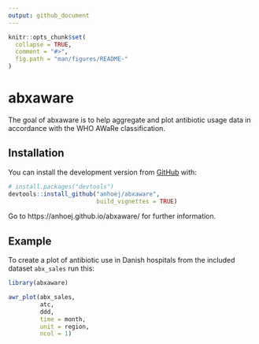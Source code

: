 ```yaml
---
output: github_document
---
```


<!-- README.md is generated from README.Rmd. Please edit that file -->

```r
knitr::opts_chunk$set(
  collapse = TRUE,
  comment = "#>",
  fig.path = "man/figures/README-"
)
```

# abxaware

<!-- badges: start -->
<!-- badges: end -->

The goal of abxaware is to help aggregate and plot antibiotic usage data in accordance with the WHO AWaRe classification.

## Installation

You can install the development version from [GitHub](https://github.com/) with:

``` r
# install.packages("devtools")
devtools::install_github("anhoej/abxaware", 
                         build_vignettes = TRUE)
```

Go to https://anhoej.github.io/abxaware/ for further information.

## Example

To create a plot of antibiotic use in Danish hospitals from the included dataset `abx_sales` run this:

```r
library(abxaware)

awr_plot(abx_sales,
         atc, 
         ddd, 
         time = month, 
         unit = region, 
         ncol = 1)
```
